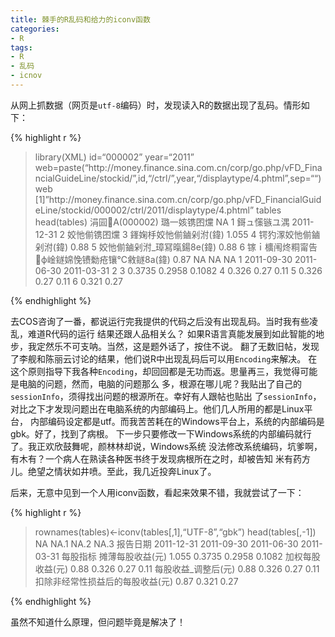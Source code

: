 ```yaml
---
title: 棘手的R乱码和给力的iconv函数
categories:
- R
tags:
- R
- 乱码
- icnov
---
```


从网上抓数据（网页是`utf-8`编码）时，发现读入R的数据出现了乱码。情形如下：

{% highlight r %}

> library(XML)
> id="000002"
> year="2011"
> web=paste("http://money.finance.sina.com.cn/corp/go.php/vFD_FinancialGuideLine/stockid/",id,"/ctrl/",year,"/displaytype/4.phtml",sep="")
> web
[1] "http://money.finance.sina.com.cn/corp/go.php/vFD_FinancialGuideLine/stockid/000002/ctrl/2011/displaytype/4.phtml"
> tables head(tables)
涓囩A(000002) 璐一姟镌囨爣 NA
1 鎶ュ憡镞ユ湡 2011-12-31
2 姣忚偂镌囨爣
3 鎽婅杽姣忚偂鏀剁泭(鍏\x83) 1.055
4 锷犳潈姣忚偂鏀剁泭(鍏\x83) 0.88
5 姣忚偂鏀剁泭_璋冩暣鍚\x8e(鍏\x83) 0.88
6 镓ｉ櫎闱炵粡甯告ф崯鐩婂悗镄勬疮镶℃敹鐩\x8a(鍏\x83) 0.87
NA NA NA
1 2011-09-30 2011-06-30 2011-03-31
2
3 0.3735 0.2958 0.1082
4 0.326 0.27 0.11
5 0.326 0.27 0.11
6 0.321 0.27

{% endhighlight %}

去COS咨询了一番，都说运行完我提供的代码之后没有出现乱码。当时我有些凌乱，难道R代码的运行
结果还跟人品相关么？
如果R语言真能发展到如此智能的地步，我定然乐不可支呐。当然，这是题外话了，按住不说。
翻了无数旧帖，发现了李舰和陈丽云讨论的结果，他们说R中出现乱码后可以用`Encoding`来解决。
在这个原则指导下我各种`Encoding`，却回回都是无功而返。思量再三，我觉得可能是电脑的问题，然而，电脑的问题那么
多，根源在哪儿呢？我贴出了自己的`sessionInfo`，须得找出问题的根源所在。幸好有人跟帖也贴出
了`sessionInfo`，对比之下才发现问题出在电脑系统的内部编码上。他们几人所用的都是Linux平台，
内部编码设定都是utf。而我苦苦耗在的Windows平台上，系统的内部编码是gbk。好了，找到了病根。
下一步只要修改一下Windows系统的内部编码就行了。我正欢欣鼓舞呢，颜林林却说，Windows系统
没法修改系统编码，坑爹啊，有木有？一个病人在熟读各种医书终于发现病根所在之时，却被告知
米有药方儿。绝望之情状如井喷。至此，我几近投奔Linux了。

后来，无意中见到一个人用iconv函数，看起来效果不错，我就尝试了一下：

{% highlight r %}

> rownames(tables)<-iconv(tables[,1],"UTF-8","gbk")
> head(tables[,-1])
NA NA.1 NA.2 NA.3
报告日期 2011-12-31 2011-09-30 2011-06-30 2011-03-31
每股指标 
摊薄每股收益(元) 1.055 0.3735 0.2958 0.1082
加权每股收益(元) 0.88 0.326 0.27 0.11
每股收益_调整后(元) 0.88 0.326 0.27 0.11
扣除非经常性损益后的每股收益(元) 0.87 0.321 0.27 

{% endhighlight %}

虽然不知道什么原理，但问题毕竟是解决了！
